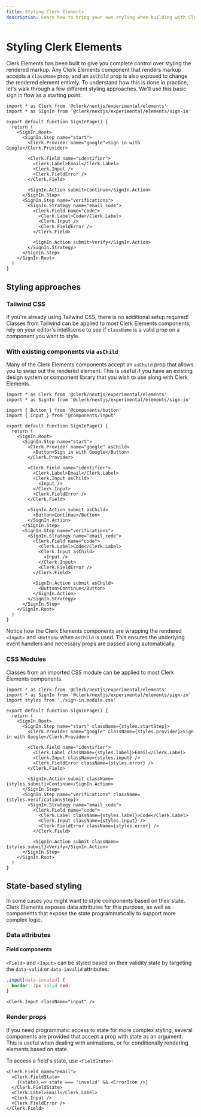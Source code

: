 ```yaml
---
title: Styling Clerk Elements
description: Learn how to bring your own styling when building with Clerk Elements.
---
```


# Styling Clerk Elements

Clerk Elements has been built to give you complete control over styling the rendered markup. Any Clerk Elements component that renders markup accepts a `className` prop, and an `asChild` prop is also exposed to change the rendered element entirely. To understand how this is done in practice, let's walk through a few different styling approaches. We'll use this basic sign in flow as a starting point:

```tsx
import * as Clerk from '@clerk/nextjs/experimental/elements'
import * as SignIn from '@clerk/nextjs/experimental/elements/sign-in'

export default function SignInPage() {
  return (
    <SignIn.Root>
      <SignIn.Step name="start">
        <Clerk.Provider name="google">Sign in with Google</Clerk.Provider>

        <Clerk.Field name="identifier">
          <Clerk.Label>Email</Clerk.Label>
          <Clerk.Input />
          <Clerk.FieldError />
        </Clerk.Field>

        <SignIn.Action submit>Continue</SignIn.Action>
      </SignIn.Step>
      <SignIn.Step name="verifications">
        <SignIn.Strategy name="email_code">
          <Clerk.Field name="code">
            <Clerk.Label>Code</Clerk.Label>
            <Clerk.Input />
            <Clerk.FieldError />
          </Clerk.Field>

          <SignIn.Action submit>Verify</SignIn.Action>
        </SignIn.Strategy>
      </SignIn.Step>
    </SignIn.Root>
  )
}
```

## Styling approaches

### Tailwind CSS

If you're already using Tailwind CSS, there is no additional setup required! Classes from Tailwind can be applied to most Clerk Elements components, rely on your editor's intellisense to see if `className` is a valid prop on a component you want to style.

### With existing components via `asChild`

Many of the Clerk Elements components accept an `asChild` prop that allows you to swap out the rendered element. This is useful if you have an existing design system or component library that you wish to use along with Clerk Elements.

```tsx
import * as Clerk from '@clerk/nextjs/experimental/elements'
import * as SignIn from '@clerk/nextjs/experimental/elements/sign-in'

import { Button } from '@components/button'
import { Input } from '@components/input'

export default function SignInPage() {
  return (
    <SignIn.Root>
      <SignIn.Step name="start">
        <Clerk.Provider name="google" asChild>
          <Button>Sign in with Google</Button>
        </Clerk.Provider>

        <Clerk.Field name="identifier">
          <Clerk.Label>Email</Clerk.Label>
          <Clerk.Input asChild>
            <Input />
          </Clerk.Input>
          <Clerk.FieldError />
        </Clerk.Field>

        <SignIn.Action submit asChild>
          <Button>Continue</Button>
        </SignIn.Action>
      </SignIn.Step>
      <SignIn.Step name="verifications">
        <SignIn.Strategy name="email_code">
          <Clerk.Field name="code">
            <Clerk.Label>Code</Clerk.Label>
            <Clerk.Input asChild>
              <Input />
            </Clerk.Input>
            <Clerk.FieldError />
          </Clerk.Field>

          <SignIn.Action submit asChild>
            <Button>Continue</Button>
          </SignIn.Action>
        </SignIn.Strategy>
      </SignIn.Step>
    </SignIn.Root>
  )
}
```

Notice how the Clerk Elements components are wrapping the rendered `<Input>` and `<Button>` when `asChild` is used. This ensures the underlying event handlers and necessary props are passed along automatically.

### CSS Modules

Classes from an imported CSS module can be applied to most Clerk Elements components.

```tsx
import * as Clerk from '@clerk/nextjs/experimental/elements'
import * as SignIn from '@clerk/nextjs/experimental/elements/sign-in'
import styles from './sign-in.module.css'

export default function SignInPage() {
  return (
    <SignIn.Root>
      <SignIn.Step name="start" className={styles.startStep}>
        <Clerk.Provider name="google" className={styles.provider}>Sign in with Google</Clerk.Provider>

        <Clerk.Field name="identifier">
          <Clerk.Label className={styles.label}>Email</Clerk.Label>
          <Clerk.Input className={styles.input} />
          <Clerk.FieldError className={styles.error} />
        </Clerk.Field>

        <SignIn.Action submit className={styles.submit}>Continue</SignIn.Action>
      </SignIn.Step>
      <SignIn.Step name="verifications" className={styles.verificationsStep}>
        <SignIn.Strategy name="email_code">
          <Clerk.Field name="code">
            <Clerk.Label className={styles.label}>Code</Clerk.Label>
            <Clerk.Input className={styles.input} />
            <Clerk.FieldError className={styles.error} />
          </Clerk.Field>

          <SignIn.Action submit className={styles.submit}>Verify</SignIn.Action>
      </SignIn.Step>
    </SignIn.Root>
  )
}
```

## State-based styling

In some cases you might want to style components based on their state. Clerk Elements exposes data attributes for this purpose, as well as components that expose the state programmatically to support more complex logic.

### Data attributes

#### Field components

`<Field>` and `<Input>` can be styled based on their validity state by targeting the `data-valid` or `data-invalid` attributes:

```css
.input[data-invalid] {
  border: 2px solid red;
}
```

```tsx
<Clerk.Input className="input" />
```

### Render props

If you need programmatic access to state for more complex styling, several components are provided that accept a prop with state as an argument. This is useful when dealing with animations, or for conditionally rendering elements based on state.

To access a field's state, use `<FieldState>`:

```tsx
<Clerk.Field name="email">
  <Clerk.FieldState>
    {(state) => state === 'invalid' && <ErrorIcon />}
  </Clerk.FieldState>
  <Clerk.Label>Email</Clerk.Label>
  <Clerk.Input />
  <Clerk.FieldError />
</Clerk.Field>
```
